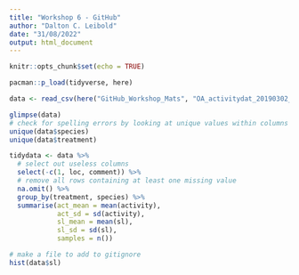 ```yaml
---
title: "Workshop 6 - GitHub"
author: "Dalton C. Leibold"
date: "31/08/2022"
output: html_document
---
```


```r
knitr::opts_chunk$set(echo = TRUE)
```

```r
pacman::p_load(tidyverse, here)
```

```r
data <- read_csv(here("GitHub_Workshop_Mats", "OA_activitydat_20190302_BIOL3207.csv"))

glimpse(data)
# check for spelling errors by looking at unique values within columns
unique(data$species)
unique(data$treatment)

tidydata <- data %>%
  # select out useless columns
  select(-c(1, loc, comment)) %>%
  # remove all rows containing at least one missing value
  na.omit() %>%
  group_by(treatment, species) %>%
  summarise(act_mean = mean(activity),
            act_sd = sd(activity),
            sl_mean = mean(sl),
            sl_sd = sd(sl),
            samples = n())
```

```r
# make a file to add to gitignore
hist(data$sl)
```





